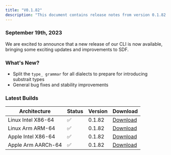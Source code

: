 ```yaml
---
title: "V0.1.82"
description: "This document contains release notes from version 0.1.82 of SDF."
---
```

### September 19th, 2023

We are excited to announce that a new release of our CLI is now available, bringing some exciting updates and improvements to SDF.

### What's New?
- Split the `type_ grammar` for all dialects to prepare for introducing substrait types 
- General bug fixes and stability improvements


### Latest Builds 

| Architecture           | Status | Version | Download |
| ---------------------- | ------ | ------- | -------- |
| Linux Intel X86-64     |   ✅   | 0.1.82  | [Download](https://cdn.sdf.com/releases/download/sdf-v0.1.82-x86_64-unknown-linux-musl.tar.gz) |
| Linux Arm ARM-64       |   ✅   | 0.1.82  | [Download](https://cdn.sdf.com/releases/download/sdf-v0.1.82-arm-unknown-linux-gnueabihf.tar.gz) |
| Apple Intel X86-64     |   ✅   | 0.1.82  | [Download](https://cdn.sdf.com/releases/download/sdf-v0.1.82-x86_64-apple-darwin.tar.gz) |
| Apple Arm AARCh-64     |   ✅   | 0.1.82  | [Download](https://cdn.sdf.com/releases/download/sdf-v0.1.82-aarch64-apple-darwin.tar.gz) |
